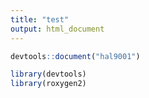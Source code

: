 ```yaml
---
title: "test"
output: html_document
---
```



```r
devtools::document("hal9001")

```

```r
library(devtools)
library(roxygen2)

```
